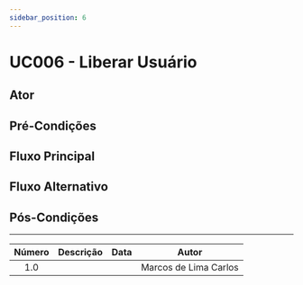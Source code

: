 ```yaml
---
sidebar_position: 6
---
```


# UC006 - Liberar Usuário

## Ator

## Pré-Condições

## Fluxo Principal

## Fluxo Alternativo

## Pós-Condições 

---

| Número | Descrição | Data  |         Autor         |
| :----: | :-------: | :---: | :-------------------: |
|  1.0   |           |       | Marcos de Lima Carlos |
